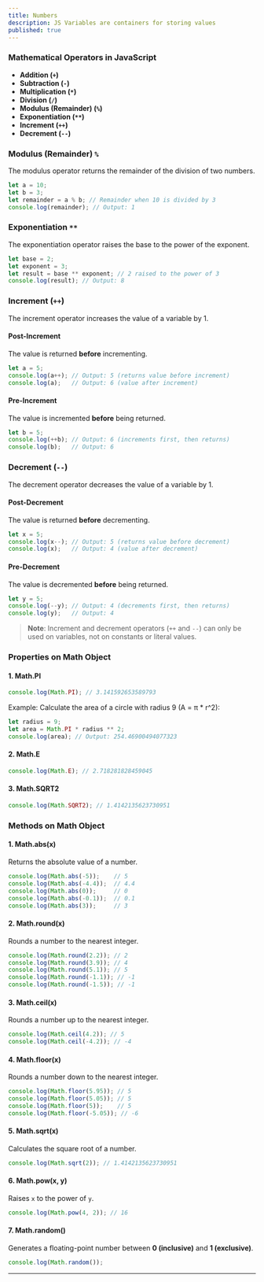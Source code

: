 ```yaml
---
title: Numbers
description: JS Variables are containers for storing values
published: true
---
```


### Mathematical Operators in JavaScript

* **Addition (`+`)**
* **Subtraction (`-`)**
* **Multiplication (`*`)**
* **Division (`/`)**
* **Modulus (Remainder) (`%`)**
* **Exponentiation (`**`)**
* **Increment (`++`)**
* **Decrement (`--`)**

### Modulus (Remainder) `%`

The modulus operator returns the remainder of the division of two numbers.

```js
let a = 10;
let b = 3;
let remainder = a % b; // Remainder when 10 is divided by 3
console.log(remainder); // Output: 1
```

### Exponentiation `**`

The exponentiation operator raises the base to the power of the exponent.

```js
let base = 2;
let exponent = 3;
let result = base ** exponent; // 2 raised to the power of 3
console.log(result); // Output: 8
```

### Increment (`++`)

The increment operator increases the value of a variable by 1.

#### Post-Increment

The value is returned **before** incrementing.

```js
let a = 5;
console.log(a++); // Output: 5 (returns value before increment)
console.log(a);   // Output: 6 (value after increment)
```

#### Pre-Increment

The value is incremented **before** being returned.

```js
let b = 5;
console.log(++b); // Output: 6 (increments first, then returns)
console.log(b);   // Output: 6
```

### Decrement (`--`)

The decrement operator decreases the value of a variable by 1.

#### Post-Decrement

The value is returned **before** decrementing.

```js
let x = 5;
console.log(x--); // Output: 5 (returns value before decrement)
console.log(x);   // Output: 4 (value after decrement)
```

#### Pre-Decrement

The value is decremented **before** being returned.

```js
let y = 5;
console.log(--y); // Output: 4 (decrements first, then returns)
console.log(y);   // Output: 4
```

> **Note**: Increment and decrement operators (`++` and `--`) can only be used on variables, not on constants or literal values.

### Properties on Math Object

#### 1. Math.PI

```js
console.log(Math.PI); // 3.141592653589793
```

Example: Calculate the area of a circle with radius 9 (A = π * r^2):

```js
let radius = 9;
let area = Math.PI * radius ** 2;
console.log(area); // Output: 254.46900494077323
```

#### 2. Math.E

```js
console.log(Math.E); // 2.718281828459045
```

#### 3. Math.SQRT2

```js
console.log(Math.SQRT2); // 1.4142135623730951
```

### Methods on Math Object

#### 1. Math.abs(x)

Returns the absolute value of a number.

```js
console.log(Math.abs(-5));    // 5
console.log(Math.abs(-4.4));  // 4.4
console.log(Math.abs(0));     // 0
console.log(Math.abs(-0.1));  // 0.1
console.log(Math.abs(3));     // 3
```

#### 2. Math.round(x)

Rounds a number to the nearest integer.

```js
console.log(Math.round(2.2)); // 2
console.log(Math.round(3.9)); // 4
console.log(Math.round(5.1)); // 5
console.log(Math.round(-1.1)); // -1
console.log(Math.round(-1.5)); // -1
```

#### 3. Math.ceil(x)

Rounds a number up to the nearest integer.

```js
console.log(Math.ceil(4.2)); // 5
console.log(Math.ceil(-4.2)); // -4
```

#### 4. Math.floor(x)

Rounds a number down to the nearest integer.

```js
console.log(Math.floor(5.95)); // 5
console.log(Math.floor(5.05)); // 5
console.log(Math.floor(5));    // 5
console.log(Math.floor(-5.05)); // -6
```

#### 5. Math.sqrt(x)

Calculates the square root of a number.

```js
console.log(Math.sqrt(2)); // 1.4142135623730951
```

#### 6. Math.pow(x, y)

Raises `x` to the power of `y`.

```js
console.log(Math.pow(4, 2)); // 16
```

#### 7. Math.random()

Generates a floating-point number between **0 (inclusive)** and **1 (exclusive)**.

```js
console.log(Math.random());
```

---